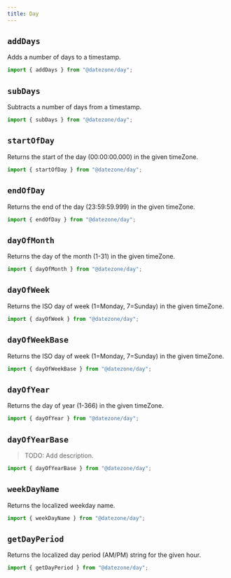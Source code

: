 ```yaml
---
title: Day
---
```


## `addDays`

Adds a number of days to a timestamp.

```ts
import { addDays } from "@datezone/day";
```

<CodeExample file="reference/day/addDays.ts" title="addDays" />

## `subDays`

Subtracts a number of days from a timestamp.

```ts
import { subDays } from "@datezone/day";
```

<CodeExample file="reference/day/subDays.ts" title="subDays" />

## `startOfDay`

Returns the start of the day (00:00:00.000) in the given timeZone.

```ts
import { startOfDay } from "@datezone/day";
```

<CodeExample file="reference/day/startOfDay.ts" title="startOfDay" />

## `endOfDay`

Returns the end of the day (23:59:59.999) in the given timeZone.

```ts
import { endOfDay } from "@datezone/day";
```

<CodeExample file="reference/day/endOfDay.ts" title="endOfDay" />

## `dayOfMonth`

Returns the day of the month (1-31) in the given timeZone.

```ts
import { dayOfMonth } from "@datezone/day";
```

<CodeExample file="reference/day/dayOfMonth.ts" title="dayOfMonth" />

## `dayOfWeek`

Returns the ISO day of week (1=Monday, 7=Sunday) in the given timeZone.

```ts
import { dayOfWeek } from "@datezone/day";
```

<CodeExample file="reference/day/dayOfWeek.ts" title="dayOfWeek" />

## `dayOfWeekBase`

Returns the ISO day of week (1=Monday, 7=Sunday) in the given timeZone.

```ts
import { dayOfWeekBase } from "@datezone/day";
```

<CodeExample file="reference/day/dayOfWeekBase.ts" title="dayOfWeekBase" />

## `dayOfYear`

Returns the day of year (1-366) in the given timeZone.

```ts
import { dayOfYear } from "@datezone/day";
```

<CodeExample file="reference/day/dayOfYear.ts" title="dayOfYear" />

## `dayOfYearBase`

> TODO: Add description.

```ts
import { dayOfYearBase } from "@datezone/day";
```

<CodeExample file="reference/day/dayOfYearBase.ts" title="dayOfYearBase" />

## `weekDayName`

Returns the localized weekday name.

```ts
import { weekDayName } from "@datezone/day";
```

<CodeExample file="reference/day/weekDayName.ts" title="weekDayName" />

## `getDayPeriod`

Returns the localized day period (AM/PM) string for the given hour.

```ts
import { getDayPeriod } from "@datezone/day";
```

<CodeExample file="reference/day/getDayPeriod.ts" title="getDayPeriod" />
